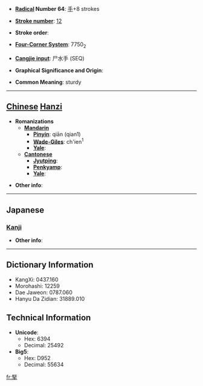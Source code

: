 * '''[[Wiktionary:Chinese radical index| Radical]] Number 64''': [[Wiktionary:Chinese radical index 手|手]]+8 strokes

* '''[[Wiktionary:Chinese total strokes index|Stroke number]]''': [[Wiktionary:Chinese total strokes index 12|12]]

* '''Stroke order''': 

* '''[[Wiktionary:Chinese four corner index|Four-Corner System]]''': 7750<sub>2</sub>

* '''[[Wiktionary:Chinese Cangjie index|Cangjie input]]''': 尸水手 (SEQ)

* '''Graphical Significance and Origin''': 

* '''Common Meaning''': sturdy

----

== [[Chinese]] [[Hanzi]] ==

* '''Romanizations'''
** '''[[Mandarin]]'''
*** '''[[Pinyin]]''': qiān (qian1)
*** '''[[Wade-Giles]]''': ch'ien<sup>1</sup>
*** '''[[Yale]]''': 
** '''[[Cantonese]]'''
*** '''[[Jyutping]]''':
*** '''[[Penkyamp]]''': 
*** '''[[Yale]]''': 

* '''Other info''': 

----

==Japanese==
===[[Kanji]]===
{{kanji|on readings=[[かん]] (kan), [[けん]] (ken)
|kun readings=[[かたい]] (katai)
}}

* '''Other info''':  

----

== Dictionary Information ==

* KangXi: 0437.160
* Morohashi: 12259
* Dae Jaweon: 0787.060
* Hanyu Da Zidian: 31889.010

== Technical Information ==

* '''Unicode''':
** Hex: 6394
** Decimal: 25492
* '''Big5''':
** Hex: D952
** Decimal: 55634

[[fr:掔]]